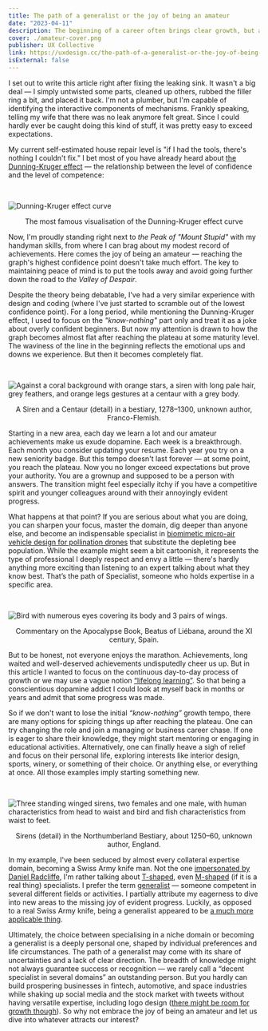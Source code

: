 ```yaml
---
title: The path of a generalist or the joy of being an amateur
date: "2023-04-11"
description: The beginning of a career often brings clear growth, but at some point, we may find ourselves feeling stuck. Is this bad or normal, and what options are available?
cover: ./amateur-cover.png
publisher: UX Collective
link: https://uxdesign.cc/the-path-of-a-generalist-or-the-joy-of-being-an-amateur-79d91a8bf39a
isExternal: false
---
```


I set out to write this article right after fixing the leaking sink. It wasn't a big deal — I simply untwisted some parts, cleaned up others, rubbed the filler ring a bit, and placed it back. I'm not a plumber, but I'm capable of identifying the interactive components of mechanisms. Frankly speaking, telling my wife that there was no leak anymore felt great. Since I could hardly ever be caught doing this kind of stuff, it was pretty easy to exceed expectations.

My current self-estimated house repair level is "if I had the tools, there's nothing I couldn't fix." I bet most of you have already heard about [the Dunning-Kruger effect](https://en.wikipedia.org/wiki/Dunning%E2%80%93Kruger_effect) — the relationship between the level of confidence and the level of competence:

<br />

![Dunning-Kruger effect curve](./graph.svg)

<figcaption align="center">
  The most famous visualisation of the Dunning-Kruger effect curve
</figcaption>

Now, I'm proudly standing right next to _the Peak of "Mount Stupid"_ with my handyman skills, from where I can brag about my modest record of achievements. Here comes the joy of being an amateur — reaching the graph's highest confidence point doesn't take much effort. The key to maintaining peace of mind is to put the tools away and avoid going further down the road to _the Valley of Despair_.

Despite the theory being debatable, I've had a very similar experience with design and coding (where I've just started to scramble out of the lowest confidence point). For a long period, while mentioning the Dunning-Kruger effect, I used to focus on the _"know-nothing"_ part only and treat it as a joke about overly confident beginners. But now my attention is drawn to how the graph becomes almost flat after reaching the plateau at some maturity level. The waviness of the line in the beginning reflects the emotional ups and downs we experience. But then it becomes completely flat.

<br />

![Against a coral background with orange stars, a siren with long pale hair, grey feathers, and orange legs gestures at a centaur with a grey body.](./siren-and-centaur.jpeg)

<figcaption align="center">
  A Siren and a Centaur (detail) in a bestiary, 1278–1300, unknown author,
  Franco-Flemish.
</figcaption>

Starting in a new area, each day we learn a lot and our amateur achievements make us exude dopamine. Each week is a breakthrough. Each month you consider updating your resume. Each year you try on a new seniority badge. But this tempo doesn't last forever — at some point, you reach the plateau. Now you no longer exceed expectations but prove your authority. You are a grownup and supposed to be a person with answers. The transition might feel especially itchy if you have a competitive spirit and younger colleagues around with their annoyingly evident progress.

What happens at that point? If you are serious about what you are doing, you can sharpen your focus, master the domain, dig deeper than anyone else, and become an indispensable specialist in [biomimetic micro-air vehicle design for pollination drones](https://www.mdpi.com/2313-7673/7/2/69) that substitute the depleting bee population. While the example might seem a bit cartoonish, it represents the type of professional I deeply respect and envy a little — there's hardly anything more exciting than listening to an expert talking about what they know best. That’s the path of Specialist, someone who holds expertise in a specific area.

<br />

![Bird with numerous eyes covering its body and 3 pairs of wings.](./beatus.png)

<figcaption align="center">
  Commentary on the Apocalypse Book, Beatus of Liébana, around the XI century,
  Spain.
</figcaption>

But to be honest, not everyone enjoys the marathon. Achievements, long waited and well-deserved achievements undisputedly cheer us up. But in this article I wanted to focus on the continuous day-to-day process of growth or we may use a vague notion [“lifelong learning”](https://en.wikipedia.org/wiki/Lifelong_learning). So that being a conscientious dopamine addict I could look at myself back in months or years and admit that some progress was made.

So if we don't want to lose the initial _“know-nothing”_ growth tempo, there are many options for spicing things up after reaching the plateau. One can try changing the role and join a managing or business career chase. If one is eager to share their knowledge, they might start mentoring or engaging in educational activities. Alternatively, one can finally heave a sigh of relief and focus on their personal life, exploring interests like interior design, sports, winery, or something of their choice. Or anything else, or everything at once. All those examples imply starting something new.

<br />

![Three standing winged sirens, two females and one male, with human characteristics from head to waist and bird and fish characteristics from waist to feet.](./sirens.jpg)

<figcaption align="center">
  Sirens (detail) in the Northumberland Bestiary, about 1250–60, unknown author,
  England.
</figcaption>

In my example, I've been seduced by almost every collateral expertise domain, becoming a Swiss Army knife man. Not the one [impersonated by Daniel Radcliffe](https://www.imdb.com/title/tt4034354/), I'm rather talking about [T-shaped](https://en.wikipedia.org/wiki/T-shaped_skills), even [M-shaped](https://www.mad.co/insights/the-mad-m-shaped-person) (if it is a real thing) specialists. I prefer the term [generalist](http://agilemodeling.com/essays/generalizingSpecialists.htm) — someone competent in several different fields or activities. I partially attribute my eagerness to dive into new areas to the missing joy of evident progress. Luckily, as opposed to a real Swiss Army knife, being a generalist appeared to be [a much more applicable thing](https://www.proofofconcept.pub/p/mastery-for-generalists).

Ultimately, the choice between specialising in a niche domain or becoming a generalist is a deeply personal one, shaped by individual preferences and life circumstances. The path of a generalist may come with its share of uncertainties and a lack of clear direction. The breadth of knowledge might not always guarantee success or recognition — we rarely call a “decent specialist in several domains” an outstanding person. But you hardly can build prospering businesses in fintech, automotive, and space industries while shaking up social media and the stock market with tweets without having versatile expertise, including logo design ([there might be room for growth though](https://techcrunch.com/2023/04/03/twitters-new-homepage-logo-is-very-doge-y/)). So why not embrace the joy of being an amateur and let us dive into whatever attracts our interest?
